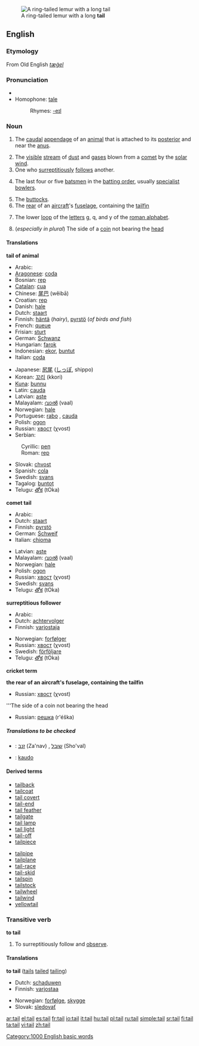 [[Image:Ring_tailed_lemurs.jpg|thumb|A ring-tailed lemur with a long '''tail''']]
==English==

===Etymology===
From Old English ''[[tæġel]]''
===Pronunciation===
*{{audio|en-us-tail.ogg|Audio (US)}}
* Homophone: [[tale]]
*:Rhymes: [[Rhymes:English:-eɪl|-eɪl]]
===Noun===
{{en-noun}}

# {{anatomy}} The [[caudal]] [[appendage]] of an [[animal]] that is attached to its [[posterior]] and near the [[anus]].
# The [[visible]] [[stream]] of [[dust]] and [[gas]]es blown from a [[comet]] by the [[solar wind]].
# One who [[surreptitious]]ly [[follow]]s another.
# {{Cricket}} The last four or five [[batsman|batsmen]] in the [[batting order]], usually [[specialist]] [[bowlers]].
# The [[buttocks]].
# The [[rear]] of an [[aircraft]]'s [[fuselage]], containing the [[tailfin]]
# {{Typography}} The lower [[loop]] of the [[letter]]s g, q, and y of the [[roman alphabet]].
#(''especially in plural'') The side of a [[coin]] not bearing the [[head]]

====Translations====
'''tail of animal'''
{{top}}
*Arabic: {{ARchar|[[ذنب]]}} {{Unicode|(ðánab)}} {{m}}
*[[Aragonese]]: [[coda]] {{f}}
*Bosnian: [[rep#Bosnian|rep]] {{m}}
*[[Catalan]]: [[cua]] {{f}}
*Chinese: [[尾巴]] (wěibā)
*Croatian: [[rep#Croatian|rep]] {{m}}
*Danish: [[hale#Danish|hale]] {{c}}
*Dutch: [[staart]] {{m}}
*Finnish: [[häntä]] (''hairy''), [[pyrstö]] (''of birds and fish'')
*French: [[queue#French|queue]] {{f}}
*Frisian: [[sturt]]
*German: [[Schwanz]] {{m}}
*Hungarian: [[farok]]
*Indonesian: [[ekor]], [[buntut]]
*Italian: [[coda#Italian|coda]] {{f}}
{{mid}}
*Japanese: [[尻尾]] ([[しっぽ]], shippo)
*Korean: [[꼬리]] (kkori)
*[[Kuna]]: [[bunnu]]
*Latin: [[cauda]]
*Latvian: [[aste]] {{f}}
*Malayalam: [[വാല്‍]] (vaal)
*Norwegian: [[hale]] {{m}}
*Portuguese: [[rabo]] {{m}}, [[cauda]] {{f}}
*Polish: [[ogon]] {{m}}
*Russian: [[хвост]] (χvost) {{m}}
*Serbian:
:Cyrillic: [[реп#Serbian|реп]] {{m}}
:Roman: [[rep#Serbian|rep]] {{m}}
*Slovak: [[chvost]] {{m}}
*Spanish: [[cola#Spanish|cola]] {{f}}
*Swedish: [[svans]] {{c}}
*Tagalog: [[buntot]] {{n}}
*Telugu: [[తోక]] (tOka)
{{bottom}}

'''comet tail'''
{{top}}
*Arabic: {{ARchar|[[ذنب]]}} {{Unicode|(ðánab)}} {{m}}
*Dutch: [[staart]] {{m}}
*Finnish: [[pyrstö]]
*German: [[Schweif]] {{m}}
*Italian: [[chioma]] {{f}}
{{mid}}
*Latvian: [[aste]] {{f}}
*Malayalam: [[വാല്‍]] (vaal)
*Norwegian: [[hale]] {{m}}
*Polish: [[ogon]] {{m}}
*Russian: [[хвост]] (χvost) {{m}}
*Swedish: [[svans]] {{c}}
*Telugu: [[తోక]] (tOka)
{{bottom}}

'''surreptitious follower'''
{{top}}
*Arabic: {{ARchar|[[ذنب]]}} {{Unicode|(ðánab)}} {{m}}
*Dutch: [[achtervolger]] {{m}}
*Finnish: [[varjostaja]]
{{mid}}
*Norwegian: [[forfølger]] {{m}}
*Russian: [[хвост]] (χvost) {{m}}
*Swedish: [[förföljare]] {{c}}
*Telugu: [[తోక]] (tOka)
{{bottom}}

'''cricket term'''
{{top}}
{{mid}}
{{bottom}}

'''the rear of an aircraft's fuselage, containing the tailfin'''
{{top}}
{{mid}}
*Russian: [[хвост]] (χvost) {{m}}
{{bottom}}

'''The side of a coin not bearing the head
{{top}}
{{mid}}
*Russian: [[решка]] (r'éška) {{m}}
{{bottom}}

=====Translations to be checked=====
{{checktrans}}
*{{ttbc|Hebrew}}: [[זנב]] (Za'nav) {{m}}, [[שובל]] (Sho'val)
*{{ttbc|Ido}}: [[kaudo]]

====Derived terms====
{{top}}
*[[tailback]]
*[[tailcoat]]
*[[tail covert]]
*[[tail-end]]
*[[tail feather]]
*[[tailgate]]
*[[tail lamp]]
*[[tail light]]
*[[tail-off]]
*[[tailpiece]]
{{mid}}
*[[tailpipe]]
*[[tailplane]]
*[[tail-race]]
*[[tail-skid]]
*[[tailspin]]
*[[tailstock]]
*[[tailwheel]]
*[[tailwind]]
*[[yellowtail]]
{{bottom}}

===Transitive verb===
'''to tail'''

# To surreptitiously follow and [[observe]].

====Translations====
'''to tail''' ([[tails]] [[tailed]] [[tailing]])
{{top}}
*Dutch: [[schaduwen]]
*Finnish: [[varjostaa]]
{{mid}}
*Norwegian: [[forfølge]], [[skygge]]
*Slovak: [[sledovať]]
{{bottom}}

[[Category:1000 English basic words]]

[[ar:tail]]
[[el:tail]]
[[es:tail]]
[[fr:tail]]
[[io:tail]]
[[it:tail]]
[[hu:tail]]
[[pl:tail]]
[[ru:tail]]
[[simple:tail]]
[[sr:tail]]
[[fi:tail]]
[[ta:tail]]
[[vi:tail]]
[[zh:tail]]